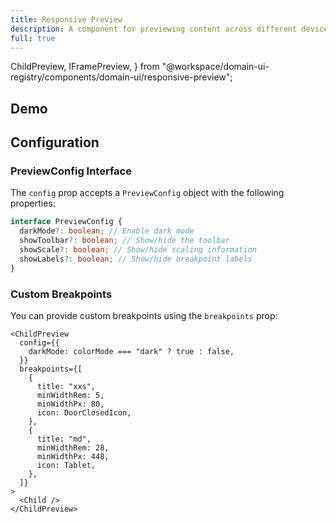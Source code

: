 ```yaml
---
title: Responsive Preview
description: A component for previewing content across different device breakpoints with ChildPreview and IFramePreview.
full: true
---
```


  ChildPreview,
  IFramePreview,
} from "@workspace/domain-ui-registry/components/domain-ui/responsive-preview";

## Demo

<ResponsivePreviewDemo />

## Configuration

### PreviewConfig Interface

The `config` prop accepts a `PreviewConfig` object with the following properties:

```typescript
interface PreviewConfig {
  darkMode?: boolean; // Enable dark mode
  showToolbar?: boolean; // Show/hide the toolbar
  showScale?: boolean; // Show/hide scaling information
  showLabels?: boolean; // Show/hide breakpoint labels
}
```

### Custom Breakpoints

You can provide custom breakpoints using the `breakpoints` prop:

```tsx
<ChildPreview
  config={{
    darkMode: colorMode === "dark" ? true : false,
  }}
  breakpoints={[
    {
      title: "xxs",
      minWidthRem: 5,
      minWidthPx: 80,
      icon: DoorClosedIcon,
    },
    {
      title: "md",
      minWidthRem: 28,
      minWidthPx: 448,
      icon: Tablet,
    },
  ]}
>
  <Child />
</ChildPreview>
```
